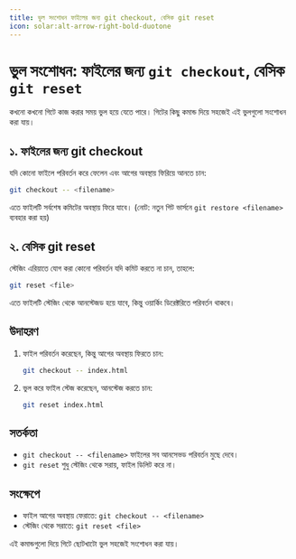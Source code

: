 ```yaml
---
title: ভুল সংশোধন ফাইলের জন্য git checkout, বেসিক git reset
icon: solar:alt-arrow-right-bold-duotone
---
```


# ভুল সংশোধন: ফাইলের জন্য `git checkout`, বেসিক `git reset`

কখনো কখনো গিটে কাজ করার সময় ভুল হয়ে যেতে পারে। গিটের কিছু কমান্ড দিয়ে সহজেই এই ভুলগুলো সংশোধন করা যায়।

## ১. ফাইলের জন্য git checkout

যদি কোনো ফাইলে পরিবর্তন করে ফেলেন এবং আগের অবস্থায় ফিরিয়ে আনতে চান:

```sh
git checkout -- <filename>
```

এতে ফাইলটি সর্বশেষ কমিটের অবস্থায় ফিরে যাবে। (নোট: নতুন গিট ভার্সনে `git restore <filename>` ব্যবহার করা হয়)

## ২. বেসিক git reset

স্টেজিং এরিয়াতে যোগ করা কোনো পরিবর্তন যদি কমিট করতে না চান, তাহলে:

```sh
git reset <file>
```

এতে ফাইলটি স্টেজিং থেকে আনস্টেজড হয়ে যাবে, কিন্তু ওয়ার্কিং ডিরেক্টরিতে পরিবর্তন থাকবে।

## উদাহরণ

1. ফাইল পরিবর্তন করেছেন, কিন্তু আগের অবস্থায় ফিরতে চান:
   ```sh
   git checkout -- index.html
   ```
2. ভুল করে ফাইল স্টেজ করেছেন, আনস্টেজ করতে চান:
   ```sh
   git reset index.html
   ```

## সতর্কতা
- `git checkout -- <filename>` ফাইলের সব আনসেভড পরিবর্তন মুছে দেবে।
- `git reset` শুধু স্টেজিং থেকে সরায়, ফাইল ডিলিট করে না।

## সংক্ষেপে
- ফাইল আগের অবস্থায় ফেরাতে: `git checkout -- <filename>`
- স্টেজিং থেকে সরাতে: `git reset <file>`

এই কমান্ডগুলো দিয়ে গিটে ছোটখাটো ভুল সহজেই সংশোধন করা যায়।
